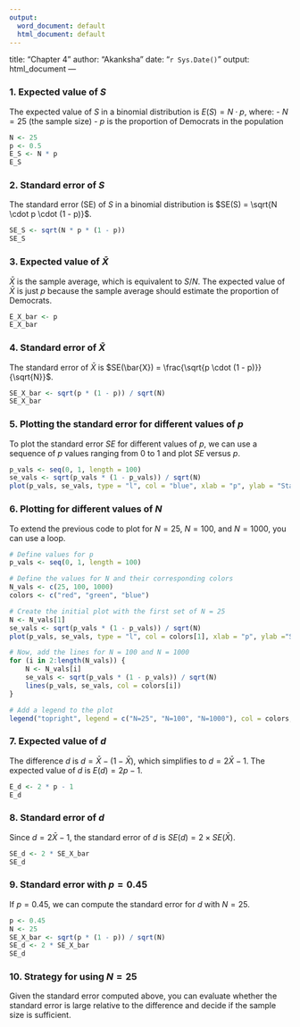 ```yaml
---
output:
  word_document: default
  html_document: default
---
```


title: "Chapter 4" author: "Akanksha" date: "`r Sys.Date()`" output: html_document ---

### 1. Expected value of $S$

The expected value of $S$ in a binomial distribution is $E(S) = N \cdot p$, where: - $N = 25$ (the sample size) - $p$ is the proportion of Democrats in the population

```r
N <- 25
p <- 0.5  
E_S <- N * p
E_S
```

### 2. Standard error of $S$

The standard error (SE) of $S$ in a binomial distribution is $SE(S) = \sqrt{N \cdot p \cdot (1 - p)}$.

```r
SE_S <- sqrt(N * p * (1 - p))
SE_S
```

### 3. Expected value of $\bar{X}$

$\bar{X}$ is the sample average, which is equivalent to $S / N$. The expected value of $\bar{X}$ is just $p$ because the sample average should estimate the proportion of Democrats.

```r
E_X_bar <- p
E_X_bar
```

### 4. Standard error of $\bar{X}$

The standard error of $\bar{X}$ is $SE(\bar{X}) = \frac{\sqrt{p \cdot (1 - p)}}{\sqrt{N}}$.

```r
SE_X_bar <- sqrt(p * (1 - p)) / sqrt(N)
SE_X_bar
```

### 5. Plotting the standard error for different values of $p$

To plot the standard error $SE$ for different values of $p$, we can use a sequence of $p$ values ranging from 0 to 1 and plot $SE$ versus $p$.

```r
p_vals <- seq(0, 1, length = 100)
se_vals <- sqrt(p_vals * (1 - p_vals)) / sqrt(N)
plot(p_vals, se_vals, type = "l", col = "blue", xlab = "p", ylab = "Standard Error")
```

### 6. Plotting for different values of $N$

To extend the previous code to plot for $N = 25$, $N = 100$, and $N = 1000$, you can use a loop.

```r
# Define values for p
p_vals <- seq(0, 1, length = 100)

# Define the values for N and their corresponding colors
N_vals <- c(25, 100, 1000)
colors <- c("red", "green", "blue")

# Create the initial plot with the first set of N = 25
N <- N_vals[1]
se_vals <- sqrt(p_vals * (1 - p_vals)) / sqrt(N)
plot(p_vals, se_vals, type = "l", col = colors[1], xlab = "p", ylab ="StandardError", ylim = c(0, max(se_vals)), main = "Standard Error vs p for Different N")

# Now, add the lines for N = 100 and N = 1000
for (i in 2:length(N_vals)) {
    N <- N_vals[i]
    se_vals <- sqrt(p_vals * (1 - p_vals)) / sqrt(N)
    lines(p_vals, se_vals, col = colors[i])
}

# Add a legend to the plot
legend("topright", legend = c("N=25", "N=100", "N=1000"), col = colors, lty = 1)
```

### 7. Expected value of $d$

The difference $d$ is $d = \bar{X} - (1 - \bar{X})$, which simplifies to $d = 2\bar{X} - 1$. The expected value of $d$ is $E(d) = 2p - 1$.

```r
E_d <- 2 * p - 1
E_d
```

### 8. Standard error of $d$

Since $d = 2\bar{X} - 1$, the standard error of $d$ is $SE(d) = 2 \times SE(\bar{X})$.

```r
SE_d <- 2 * SE_X_bar
SE_d
```

### 9. Standard error with $p = 0.45$

If $p = 0.45$, we can compute the standard error for $d$ with $N = 25$.

```r
p <- 0.45
N <- 25
SE_X_bar <- sqrt(p * (1 - p)) / sqrt(N)
SE_d <- 2 * SE_X_bar
SE_d
```

### 10. Strategy for using $N = 25$

Given the standard error computed above, you can evaluate whether the standard error is large relative to the difference and decide if the sample size is sufficient.
